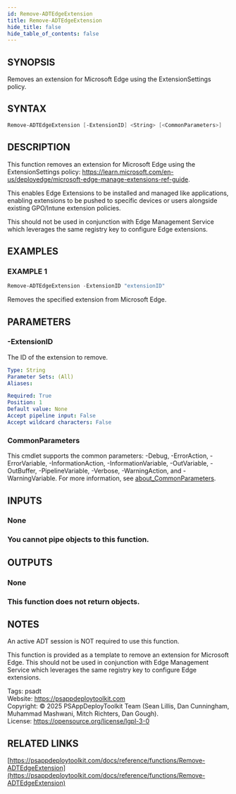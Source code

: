 ```yaml
---
id: Remove-ADTEdgeExtension
title: Remove-ADTEdgeExtension
hide_title: false
hide_table_of_contents: false
---
```


## SYNOPSIS

Removes an extension for Microsoft Edge using the ExtensionSettings policy.

## SYNTAX

```powershell
Remove-ADTEdgeExtension [-ExtensionID] <String> [<CommonParameters>]
```

## DESCRIPTION

This function removes an extension for Microsoft Edge using the ExtensionSettings policy: https://learn.microsoft.com/en-us/deployedge/microsoft-edge-manage-extensions-ref-guide.

This enables Edge Extensions to be installed and managed like applications, enabling extensions to be pushed to specific devices or users alongside existing GPO/Intune extension policies.

This should not be used in conjunction with Edge Management Service which leverages the same registry key to configure Edge extensions.

## EXAMPLES

### EXAMPLE 1

```powershell
Remove-ADTEdgeExtension -ExtensionID "extensionID"
```

Removes the specified extension from Microsoft Edge.

## PARAMETERS

### -ExtensionID

The ID of the extension to remove.

```yaml
Type: String
Parameter Sets: (All)
Aliases:

Required: True
Position: 1
Default value: None
Accept pipeline input: False
Accept wildcard characters: False
```

### CommonParameters

This cmdlet supports the common parameters: -Debug, -ErrorAction, -ErrorVariable, -InformationAction, -InformationVariable, -OutVariable, -OutBuffer, -PipelineVariable, -Verbose, -WarningAction, and -WarningVariable. For more information, see [about_CommonParameters](http://go.microsoft.com/fwlink/?LinkID=113216).

## INPUTS

### None

### You cannot pipe objects to this function.
## OUTPUTS

### None

### This function does not return objects.
## NOTES
An active ADT session is NOT required to use this function.

This function is provided as a template to remove an extension for Microsoft Edge.
This should not be used in conjunction with Edge Management Service which leverages the same registry key to configure Edge extensions.

Tags: psadt<br />
Website: https://psappdeploytoolkit.com<br />
Copyright: © 2025 PSAppDeployToolkit Team (Sean Lillis, Dan Cunningham, Muhammad Mashwani, Mitch Richters, Dan Gough).<br />
License: https://opensource.org/license/lgpl-3-0

## RELATED LINKS

[https://psappdeploytoolkit.com/docs/reference/functions/Remove-ADTEdgeExtension](https://psappdeploytoolkit.com/docs/reference/functions/Remove-ADTEdgeExtension)
